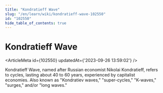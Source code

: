 ```yaml
---
title: "Kondratieff Wave"
slug: "/en/learn/wiki/kondratieff-wave-102550"
id: "102550"
hide_table_of_contents: true
---
```



# Kondratieff Wave

<ArticleMeta id={102550} updatedAt={'2023-09-26 13:59:02'} />
<div className='border-solid border-b border-t-0 my-4 border-[var(--ifm-color-gray-300)]' />

Kondratieff Wave, named after Russian economist Nikolai Kondratieff, refers to cycles, lasting about 40 to 60 years, experienced by capitalist economies. Also known as "Kondratiev waves," "super-cycles," "K-waves," "surges," and/or "long waves."
